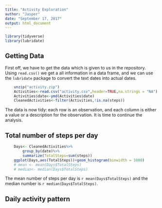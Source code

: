 ```yaml
---
title: "Activity Exploration"
author: "Jasper"
date: "September 17, 2017"
output: html_document
---
```


```r
library(tidyverse)
library(lubridate)
```

## Getting Data

First off, we have to get the data which is given to us in the repository.
Using `read.csv()` we get a all information in a data frame, and we can use the `lubridate` package to convert the text dates into actual dates.
```r
    unzip("activity.zip")
    Activities<-read.csv("activity.csv",header=TRUE,na.strings = "NA")
    Activities$date<-ymd(Activities$date)
    CleanedActivities<-filter(Activities,!is.na(steps))
```

The data is now tidy: each row is an observation, and each column is either a value or a description for the observation. It is time to continue the analysis.

## Total number of steps per day

```r
    Days<- CleanedActivities%>%
        group_by(date)%>%
        summarize(TotalSteps=sum(steps))
    ggplot(Days,aes(TotalSteps))+geom_histogram(binwidth = 1000)
    # mean <- mean(Days$TotalSteps)
    # median<- median(Days$TotalSteps)
```
The mean number of steps per day is `r mean(Days$TotalSteps)` and the median number is `r median(Days$TotalSteps)`. 

## Daily activity pattern

